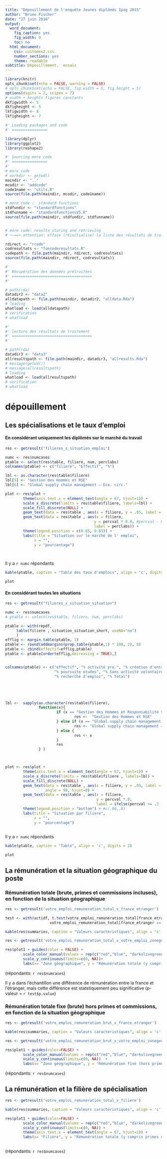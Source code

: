 ```yaml
---
title: "Dépouillement de l'enquête Jeunes diplômés Ipag 2015"
author: "Bruno Fischer"
date: "27 juin 2016"
output:
  word_document:
    fig_caption: yes
    fig_width: 9
    toc: no
  html_document:
    css: customex2.css
    number_sections: yes
    theme: readable
subtitle: Dépouillement,  essais
---
```



```r
library(knitr)
opts_chunk$set(echo = FALSE, warning = FALSE)
# opts_chunk$set(echo = FALSE, fig.width = 5, fig.height = 5)
options(digits = 2, scipen = 7)
# width + heights figures constants
dkfigwidth <- 5
dkfigheight <- 5
lkfigwidth <- 8
lkfigheight <- 7
```


```r
#' Loading packages and code
#' ================

library(dplyr)
library(ggplot2)
library(reshape2)

#' Sourcing more code
#' ================
#'
# more code
# workdir <- getwd()
maindir <- ".."
mcodir <- "addcode"
code1name <- "utils.R"
source(file.path(maindir, mcodir, code1name))

# more code :  standard functions
stdfundir <- "standardfunctions"
stdfunname <- "standardfunctionsV5.R"
source(file.path(maindir, stdfundir, stdfunname))


# more code: results storing and retrieving 
# ~~==> attention: efface (réinitialise) la liste des résultats de traitement~~

rdirect <- "rcode"
codresultats <- "funcoderesultats.R"
codepath <- file.path(maindir, rdirect, codresultats)
source(file.path(maindir, rdirect, codresultats))

```


```r
#'
#' Récupération des données prétraitées
#' ====================================
#'

# path(rda)
datadir2 <- "data2"
alldatapath <- file.path(maindir, datadir2, "alldata.Rda")
# loading
whatload <- load(alldatapath)
# verification
# whatload
```


```r
#'
#' lecture des résultats de traitement
#' ====================================
#'

# path(rda)
datadir3 <- "data3"
allresultspath <- file.path(maindir, datadir3, "allresults.Rda")
# message(getwd())
# message(allresultspath)
# loading
whatload <- load(allresultspath)
# verification
# whatload
```



dépouillement
========================

Les spécialisations et le taux d'emploi
---------------------------------------

#### En considérant uniquement les diplômés sur le marché du travail

```r
res <- getresult("filieres_x_situation_emploi")

numc <- res$numcases
ptable <- select(res$table, filiere, num, perclabs)
colnames(ptable) <- c("filiere", "Effectif", "%")

lbl <- as.character(res$table$filiere)
lbl[5] <- "Gestion des Hommes et RSE"
lbl[6] <- "Global supply chain management – Eco. circ."

plot <- res$plot +
        theme(axis.text.x = element_text(angle = 67, hjust=1)) +
        scale_x_discrete(limits = res$table$filiere, labels=lbl) +
        scale_fill_discrete(NULL) +
        geom_text(data = res$table , aes(x = filiere, y = .05, label = numlabs), angle = 90, hjust=0) +
        geom_text(data = res$table , aes(x = filiere,
                                        y = percval * 0.8, #percval - 0.03
                                        label = perclabs)) +
        theme(legend.position = c(0.85, 0.85)) +
        labs(title = "Situation sur le marché de l' emploi",
             x = "",
             y = "pourcentage")

        
```

Il y a `r numc` répondants

```r

kable(ptable, caption = "Table des taux d'emplois", align = 'c', digits = 2)
```

```r
plot

```

#### En considérant toutes les situations

```r
res <- getresult("filieres_x_situation_situation")

numc <- res$numcases
# ptable <- select(res$table, filiere, num, perclabs)

ptable <- with(repdf, 
     table(filiere , situation_situation_short, useNA="no")
     )
efflig <- margin.table(ptable, 1)
ptable <- round(addmargins(prop.table(ptable,1) * 100, 2), 0)
ptable <- cbind(effectif=efflig,ptable)
ptable <- ptable[order(efflig,decreasing = TRUE),]


colnames(ptable) <- c("effectif", "% activité pro.", "% création d'entreprise",
                      "% poursuite etudes", "% Sans activité volontaire", 
                      "% recherche d'emploi", "% Total")





lbl <-  sapply(as.character(res$table$filiere),
               function(x){
                       if (x == "Gestion des Hommes et Responsabilité Sociale des Entreprises"){
                               res <-  "Gestion des Hommes et RSE"
                       } else if (x == "Global supply chain management – Economie circulaire") {
                               res <- "Global supply chain management – Eco. circ."
                       } else {
                               res <- x
                       }
                       res
               } )



plot <- res$plot +
        theme(axis.text.x = element_text(angle = 67, hjust=1)) +
        scale_x_discrete(limits = res$table$filiere , labels=lbl) +
        scale_fill_discrete(NULL) +
        geom_text(data = res$table , aes(x = filiere, y = .05, label = numlabs), 
                  angle = 90, hjust=0) +
        geom_text(data = res$table , aes(x = filiere,
                                         y = percval *.8,
                                         label = ifelse(percval >= .3 , perclabs, ""))) +
        theme(legend.position = "bottom") + #c(.90,.8)
        labs(title = "Situation par filiere",
             x = "",
             y = "pourcentage")
        
```

Il y a `r numc` répondants

```r
kable(ptable, caption = "Table", align = 'c', digits = 2)
```

```r
plot
```



La rémunération et la situation géographique du poste
-----------------------------------------------------

### Rémunération totale (brute, primes et commissions incluses), en fonction de la situation géographique

```r
res <- getresult('votre_emploi_remuneration_total_x_france_etranger')

test <- with(actidf, t.test(votre_emploi_remuneration_total[france_etranger == "France"], 
                    votre_emploi_remuneration_total[france_etranger == "Etranger"]))

kable(res$summaries, caption = "Valeurs caractéristiques", align = 'c', digits = 2)

```


```r
res <- getresult('votre_emploi_remuneration_total_x_votre_emploi_zonegeo')

res$plot1 + guides(color = FALSE) +
        scale_color_manual(values = rep(c("red","blue", "darkolivegreen2", "orange"), 5)) +
        scale_y_continuous(limits=c(0, NA))+
        labs(x= "Zone géographique", y = "Rémunération totale (y compris primes et commissions")
```

(répondants: `r res$numcases`)

Il y a dans l'échantillon une différence de rémunération entre la france et l'étranger, mais cette différence est statstiquement peu significative (p-valeur = `r test$p.value`)

### Rémunération totale fixe (brute) hors primes et commissions, en fonction de la situation géographique

```r
res <- getresult('votre_emploi_remuneration_brut_x_france_etranger')

kable(res$summaries, caption = "Valeurs caractéristiques", align = 'c', digits = 2)

```


```r
res <- getresult('votre_emploi_remuneration_brut_x_votre_emploi_zonegeo')

res$plot1 + guides(color=FALSE) +
        scale_color_manual(values = rep(c("red","blue", "darkolivegreen2", "orange"), 5)) +
        scale_y_continuous(limits=c(0, NA))  +
        labs(x= "Zone géographique", y = "Rémunération fixe (hors primes et commissions")
```

(répondants: `r res$numcases`)



La rémunération et la filière de spécialisation
-----------------------------------------------


```r
res <- getresult('votre_emploi_remuneration_total_x_filiere')

kable(res$summaries, caption = "Valeurs caractéristiques", align = 'c', digits = 2)

```


```r

res$plot1 + guides(color=FALSE) +
        scale_color_manual(values = rep(c("red","blue", "darkolivegreen2", "orange"), 5)) +
        scale_y_continuous(limits=c(0, NA)) +
        theme(axis.text.x = element_text(angle = 67, hjust=1)) +
        labs(x= "Filière", y = "Rémunération totale (y compris primes et commissions")
        
```

(répondants: `r res$numcases`)





